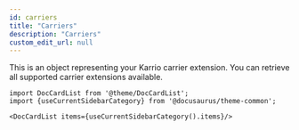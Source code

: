 ```yaml
---
id: carriers
title: "Carriers"
description: "Carriers"
custom_edit_url: null
---
```




This is an object representing your Karrio carrier extension.
                You can retrieve all supported carrier extensions available.
                



```mdx-code-block
import DocCardList from '@theme/DocCardList';
import {useCurrentSidebarCategory} from '@docusaurus/theme-common';

<DocCardList items={useCurrentSidebarCategory().items}/>
```
      